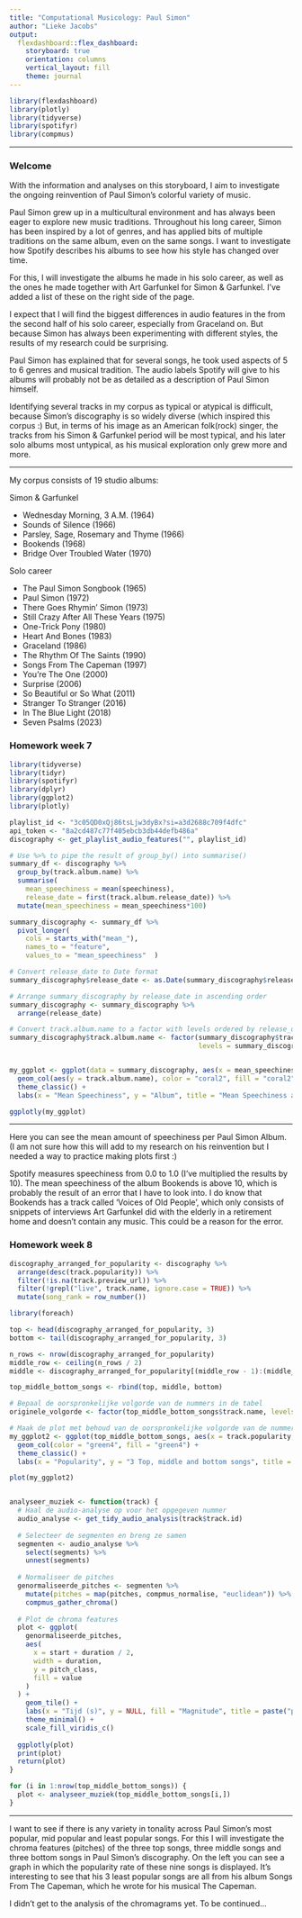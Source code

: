 ```yaml
---
title: "Computational Musicology: Paul Simon"
author: "Lieke Jacobs"
output:
  flexdashboard::flex_dashboard:
    storyboard: true
    orientation: columns
    vertical_layout: fill
    theme: journal
---
```


```r
library(flexdashboard)
library(plotly)
library(tidyverse)
library(spotifyr)
library(compmus)
```

------------------------------------------------------------------------

### Welcome

With the information and analyses on this storyboard, I aim to investigate the ongoing reinvention of Paul Simon's colorful variety of music.

Paul Simon grew up in a multicultural environment and has always been eager to explore new music traditions. Throughout his long career, Simon has been inspired by a lot of genres, and has applied bits of multiple traditions on the same album, even on the same songs. I want to investigate how Spotify describes his albums to see how his style has changed over time.

For this, I will investigate the albums he made in his solo career, as well as the ones he made together with Art Garfunkel for Simon & Garfunkel. I've added a list of these on the right side of the page.

I expect that I will find the biggest differences in audio features in the from the second half of his solo career, especially from Graceland on. But because Simon has always been experimenting with different styles, the results of my research could be surprising.

Paul Simon has explained that for several songs, he took used aspects of 5 to 6 genres and musical tradition. The audio labels Spotify will give to his albums will probably not be as detailed as a description of Paul Simon himself.

Identifying several tracks in my corpus as typical or atypical is difficult, because Simon’s discography is so widely diverse (which inspired this corpus :) But, in terms of his image as an American folk(rock) singer, the tracks from his Simon & Garfunkel period will be most typical, and his later solo albums most untypical, as his musical exploration only grew more and more.

------------------------------------------------------------------------

My corpus consists of 19 studio albums:

Simon & Garfunkel

-   Wednesday Morning, 3 A.M. (1964)
-   Sounds of Silence (1966)
-   Parsley, Sage, Rosemary and Thyme (1966)
-   Bookends (1968)
-   Bridge Over Troubled Water (1970)

Solo career

-   The Paul Simon Songbook (1965)
-   Paul Simon (1972)
-   There Goes Rhymin’ Simon (1973)
-   Still Crazy After All These Years (1975)
-   One-Trick Pony (1980)
-   Heart And Bones (1983)
-   Graceland (1986)
-   The Rhythm Of The Saints (1990)
-   Songs From The Capeman (1997)
-   You’re The One (2000)
-   Surprise (2006)
-   So Beautiful or So What (2011)
-   Stranger To Stranger (2016)
-   In The Blue Light (2018)
-   Seven Psalms (2023)

### Homework week 7

```r

library(tidyverse)
library(tidyr)
library(spotifyr)
library(dplyr)
library(ggplot2)
library(plotly)

playlist_id <- "3c05QD0xQj86tsLjw3dyBx?si=a3d2688c709f4dfc"
api_token <- "8a2cd487c77f405ebcb3db44defb486a"
discography <- get_playlist_audio_features("", playlist_id)

# Use %>% to pipe the result of group_by() into summarise()
summary_df <- discography %>%
  group_by(track.album.name) %>%
  summarise(
    mean_speechiness = mean(speechiness),
    release_date = first(track.album.release_date)) %>%
  mutate(mean_speechiness = mean_speechiness*100)

summary_discography <- summary_df %>%
  pivot_longer(
    cols = starts_with("mean_"),
    names_to = "feature",
    values_to = "mean_speechiness"  )

# Convert release_date to Date format
summary_discography$release_date <- as.Date(summary_discography$release_date)

# Arrange summary_discography by release_date in ascending order
summary_discography <- summary_discography %>%
  arrange(release_date)

# Convert track.album.name to a factor with levels ordered by release_date
summary_discography$track.album.name <- factor(summary_discography$track.album.name, 
                                               levels = summary_discography$track.album.name)


my_ggplot <- ggplot(data = summary_discography, aes(x = mean_speechiness, y = release_date)) +
  geom_col(aes(y = track.album.name), color = "coral2", fill = "coral2") +
  theme_classic() +
  labs(x = "Mean Speechiness", y = "Album", title = "Mean Speechiness across Paul Simon's albums")

ggplotly(my_ggplot)

```

------------------------------------------------------------------------

Here you can see the mean amount of speechiness per Paul Simon Album. (I am not sure how this will add to my research on his reinvention but I needed a way to practice making plots first :)

Spotify measures speechiness from 0.0 to 1.0 (I've multiplied the results by 10). The mean speechiness of the album Bookends is above 10, which is probably the result of an error that I have to look into. I do know that Bookends has a track called 'Voices of Old People', which only consists of snippets of interviews Art Garfunkel did with the elderly in a retirement home and doesn't contain any music. This could be a reason for the error.

### Homework week 8

```r

discography_arranged_for_popularity <- discography %>%
  arrange(desc(track.popularity)) %>%
  filter(!is.na(track.preview_url)) %>%
  filter(!grepl("live", track.name, ignore.case = TRUE)) %>%
  mutate(song_rank = row_number())

library(foreach)

top <- head(discography_arranged_for_popularity, 3)
bottom <- tail(discography_arranged_for_popularity, 3)

n_rows <- nrow(discography_arranged_for_popularity)
middle_row <- ceiling(n_rows / 2)
middle <- discography_arranged_for_popularity[(middle_row - 1):(middle_row + 1), ]

top_middle_bottom_songs <- rbind(top, middle, bottom)

# Bepaal de oorspronkelijke volgorde van de nummers in de tabel
originele_volgorde <- factor(top_middle_bottom_songs$track.name, levels = unique(top_middle_bottom_songs$track.name))

# Maak de plot met behoud van de oorspronkelijke volgorde van de nummers
my_ggplot2 <- ggplot(top_middle_bottom_songs, aes(x = track.popularity, y = originele_volgorde)) +
  geom_col(color = "green4", fill = "green4") +
  theme_classic() +
  labs(x = "Popularity", y = "3 Top, middle and bottom songs", title = "Popularity of the 3 top, middle and bottom songs")

plot(my_ggplot2)


analyseer_muziek <- function(track) {
  # Haal de audio-analyse op voor het opgegeven nummer
  audio_analyse <- get_tidy_audio_analysis(track$track.id)
  
  # Selecteer de segmenten en breng ze samen
  segmenten <- audio_analyse %>%
    select(segments) %>%
    unnest(segments)
  
  # Normaliseer de pitches
  genormaliseerde_pitches <- segmenten %>%
    mutate(pitches = map(pitches, compmus_normalise, "euclidean")) %>%
    compmus_gather_chroma()
  
  # Plot de chroma features
  plot <- ggplot(
    genormaliseerde_pitches,
    aes(
      x = start + duration / 2,
      width = duration,
      y = pitch_class,
      fill = value
    )
  ) +
    geom_tile() +
    labs(x = "Tijd (s)", y = NULL, fill = "Magnitude", title = paste("popularity index: ", track$track.popularity, " - ", track$track.name)) +
    theme_minimal() +
    scale_fill_viridis_c()
  
  ggplotly(plot)
  print(plot)
  return(plot)
}

for (i in 1:nrow(top_middle_bottom_songs)) {
  plot <- analyseer_muziek(top_middle_bottom_songs[i,])
}


```


***
I want to see if there is any variety in tonality across Paul Simon's most popular, mid popular and least popular songs. For this I will investigate the chroma features (pitches) of the three top songs, three middle songs and three bottom songs in Paul Simon's discography. On the left you can see a graph in which the popularity rate of these nine songs is displayed. It's interesting to see that his 3 least popular songs are all from his album Songs From The Capeman, which he wrote for his musical The Capeman.

I didn't get to the analysis of the chromagrams yet. To be continued...